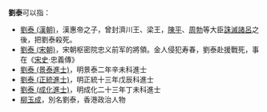'''劉泰'''可以指：
* [[劉太|劉泰 (漢朝)]]，漢惠帝之子，曾封濟川王、梁王，[[陈平_(汉朝)|陳平]]、[[周勃|周勃]]等大臣[[誅滅諸呂|誅滅諸呂]]之後，把劉泰殺死。
* [[劉泰_(宋朝)|劉泰 (宋朝)]]，宋朝枢密院忠义前军的將領。金人侵犯寿春，劉泰赴援戰死，事在《[[宋史|宋史]]·忠義傳》
* [[劉泰_(景泰進士)|劉泰 (景泰進士)]]，明景泰二年辛未科進士
* [[劉泰_(正統進士)|劉泰 (正統進士)]]，明正統十三年戊辰科進士
* [[劉泰_(成化進士)|劉泰 (成化進士)]]，明成化二十三年丁未科進士
* [[柳玉成|柳玉成]]，別名劉泰，香港政治人物

{{disambig|Cat=二字劉姓人名消歧義|tai}}